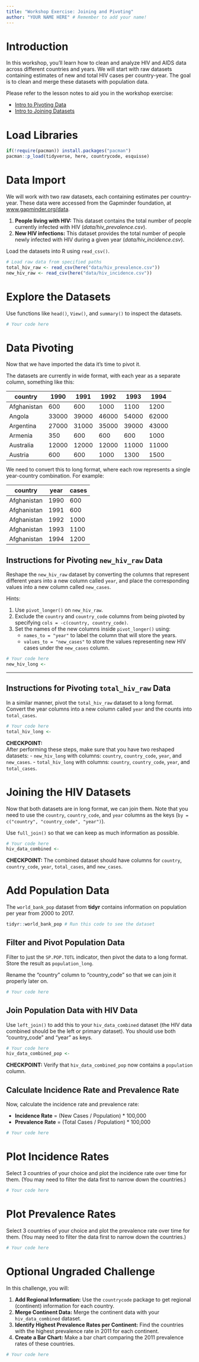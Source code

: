 ```yaml
---
title: "Workshop Exercise: Joining and Pivoting"
author: "YOUR NAME HERE" # Remember to add your name!
---
```


# Introduction

In this workshop, you'll learn how to clean and analyze HIV and AIDS data across different countries and years. We will start with raw datasets containing estimates of new and total HIV cases per country-year. The goal is to clean and merge these datasets with population data.

Please refer to the lesson notes to aid you in the workshop exercise:

- [Intro to Pivoting Data](https://the-graph-courses.github.io/data_untangled_wp/lessons/ls07_pivoting.html)
- [Intro to Joining Datasets](https://the-graph-courses.github.io/fdar/FDAR_EN_joining_1/FDAR_EN_joining_1.html)

# Load Libraries

```r
if(!require(pacman)) install.packages("pacman")
pacman::p_load(tidyverse, here, countrycode, esquisse)
```

# Data Import

We will work with two raw datasets, each containing estimates per country-year. These data were accessed from the Gapminder foundation, at [www.gapminder.org/data](https://www.gapminder.org/data).

1. **People living with HIV:** This dataset contains the total number of people currently infected with HIV (*data/hiv_prevalence.csv*).
2. **New HIV infections:** This dataset provides the total number of people newly infected with HIV during a given year (*data/hiv_incidence.csv*).

Load the datasets into R using `read_csv()`.

```r
# Load raw data from specified paths
total_hiv_raw <- read_csv(here("data/hiv_prevalence.csv"))
new_hiv_raw <- read_csv(here("data/hiv_incidence.csv"))
```

# Explore the Datasets

Use functions like `head()`, `View()`, and `summary()` to inspect the datasets.

```r
# Your code here
```

# Data Pivoting

Now that we have imported the data it's time to pivot it. 

The datasets are currently in wide format, with each year as a separate column, something like this:

| country     | 1990  | 1991  | 1992  | 1993  | 1994  |
|-------------|-------|-------|-------|-------|-------|
| Afghanistan | 600   | 600   | 1000  | 1100  | 1200  |
| Angola      | 33000 | 39000 | 46000 | 54000 | 62000 |
| Argentina   | 27000 | 31000 | 35000 | 39000 | 43000 |
| Armenia     | 350   | 600   | 600   | 600   | 1000  |
| Australia   | 12000 | 12000 | 12000 | 11000 | 11000 |
| Austria     | 600   | 600   | 1000  | 1300  | 1500  |

We need to convert this to long format, where each row represents a single year-country combination. For example:

| country     | year | cases |
|-------------|------|-------|
| Afghanistan | 1990 | 600   |
| Afghanistan | 1991 | 600   |
| Afghanistan | 1992 | 1000  |
| Afghanistan | 1993 | 1100  |
| Afghanistan | 1994 | 1200  |

## Instructions for Pivoting `new_hiv_raw` Data

Reshape the `new_hiv_raw` dataset by converting the columns that represent different years into a new column called `year`, and place the corresponding values into a new column called `new_cases`.

Hints:

1. Use `pivot_longer()` on `new_hiv_raw`.
2. Exclude the `country` and `country_code` columns from being pivoted by specifying `cols = -c(country, country_code)`.
3. Set the names of the new columns inside `pivot_longer()` using:
   - `names_to = "year"` to label the column that will store the years.
   - `values_to = "new_cases"` to store the values representing new HIV cases under the `new_cases` column.

```r
# Your code here
new_hiv_long <- 
```

---

## Instructions for Pivoting `total_hiv_raw` Data

In a similar manner, pivot the `total_hiv_raw` dataset to a long format. Convert the year columns into a new column called `year` and the counts into `total_cases`.

```r
# Your code here
total_hiv_long <- 
```

**CHECKPOINT:**  
After performing these steps, make sure that you have two reshaped datasets:
- `new_hiv_long` with columns: `country`, `country_code`, `year`, and `new_cases`.
- `total_hiv_long` with columns: `country`, `country_code`, `year`, and `total_cases`.

# Joining the HIV Datasets

Now that both datasets are in long format, we can join them. Note that you need to use the `country`, `country_code`, and `year` columns as the keys (`by = c("country", "country_code", "year")`).

Use `full_join()` so that we can keep as much information as possible.

```r
# Your code here
hiv_data_combined <- 
```

**CHECKPOINT:** The combined dataset should have columns for `country`, `country_code`, `year`, `total_cases`, and `new_cases`.

# Add Population Data

The `world_bank_pop` dataset from **tidyr** contains information on population per year from 2000 to 2017.

```r
tidyr::world_bank_pop # Run this code to see the dataset
```

## Filter and Pivot Population Data

Filter to just the `SP.POP.TOTL` indicator, then pivot the data to a long format. Store the result as `population_long`.

Rename the "country" column to "country_code" so that we can join it properly later on. 

```r
# Your code here
```

## Join Population Data with HIV Data

Use `left_join()` to add this to your `hiv_data_combined` dataset (the HIV data combined should be the left or primary dataset). You should use both "country_code" and "year" as keys.

```r
# Your code here
hiv_data_combined_pop <- 
```

**CHECKPOINT:** Verify that `hiv_data_combined_pop` now contains a `population` column.

## Calculate Incidence Rate and Prevalence Rate

Now, calculate the incidence rate and prevalence rate:

- **Incidence Rate** = (New Cases / Population) * 100,000
- **Prevalence Rate** = (Total Cases / Population) * 100,000

```r
# Your code here
```

# Plot Incidence Rates

Select 3 countries of your choice and plot the incidence rate over time for them. (You may need to filter the data first to narrow down the countries.)

```r
# Your code here
```

# Plot Prevalence Rates

Select 3 countries of your choice and plot the prevalence rate over time for them. (You may need to filter the data first to narrow down the countries.)

```r
# Your code here
```

# Optional Ungraded Challenge

In this challenge, you will:

1. **Add Regional Information:** Use the `countrycode` package to get regional (continent) information for each country.
2. **Merge Continent Data:** Merge the continent data with your `hiv_data_combined` dataset.
3. **Identify Highest Prevalence Rates per Continent:** Find the countries with the highest prevalence rate in 2011 for each continent.
4. **Create a Bar Chart:** Make a bar chart comparing the 2011 prevalence rates of these countries.

```r
# Your code here
```
